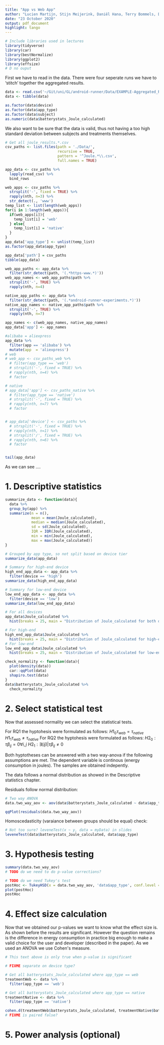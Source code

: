 ```yaml
---
title: "App vs Web App"
author: "Lucien Martijn, Stijn Meijerink, Daniël Hana, Terry Bommels, Dion David Haneveld"
date: "23 October 2020"
output: pdf_document
highlight: tango
---
```


```r
# Include libraries used in lectures
library(tidyverse)
library(car)
library(bestNormalize)
library(ggplot2)
library(effsize)
# D no ouput
```

First we have to read in the data. There were four seperate runs we have to 'stitch' together the aggregated results.
```r
data <- read.csv('~/Git/uni/GL/android-runner/Data/EXAMPLE-Aggregated_Results_Batterystats.csv', sep = ';')
data <- tibble(data)

as.factor(data$device)
as.factor(data$app_type)
as.factor(data$subject)
as.numeric(data$batterystats_Joule_calculated)
```

We also want to be sure that the data is valid, thus not having a too high standard deviation between subjects and treatments themselves.
```r
# Get all joule_results.*.csv
csv_paths <- list.files(path = './Data/', 
                        recursive = TRUE, 
                        pattern = '^Joule.*\\.csv', 
                        full.names = TRUE)

app_data <- csv_paths %>%
  lapply(read_csv) %>%
  bind_rows

web_apps <- csv_paths %>%
  strsplit('-', fixed = TRUE) %>%
  rapply(nth, n=3) %>%
  str_detect(., 'www')
temp_list <- list(length(web_apps))
for(i in 1:length(web_apps)){
  if(web_apps[i]){
    temp_list[i] = 'web'
  } else{
    temp_list[i] = 'native'
  }
}
app_data['app_type'] <- unlist(temp_list)
as.factor(app_data$app_type)

app_data['path'] = csv_paths
tibble(app_data)

web_app_paths <- app_data %>%
  filter(str_detect(path, '(.*https-www.*)'))
web_app_names <- web_app_paths$path %>% 
  strsplit('-', TRUE) %>%
  rapply(nth, n=4)

native_app_paths <- app_data %>%
  filter(str_detect(path, '(.*android-runner-experiments.*)'))
native_app_names <- native_app_paths$path %>% 
  strsplit('-', TRUE) %>%
  rapply(nth, n=7)

app_names <- c(web_app_names, native_app_names)
app_data['app'] <- app_names 

#alibaba = aliexpress
app_data %>%
  filter(app == 'alibaba') %>%
  mutate(app  = 'aliexpress')
# web
# web_app <- csv_paths_web %>%
  # filter(app_type == 'web')
  # strsplit('-', fixed = TRUE) %>%
  # rapply(nth, n=4) %>%
  # factor

# native
# app_data['app'] <- csv_paths_native %>%
  # filter(app_type == 'native')
  # strsplit('-', fixed = TRUE) %>%
  # rapply(nth, n=7) %>%
  # factor


# app_data['device'] <- csv_paths %>%
  # strsplit('-', fixed = TRUE) %>%
  # rapply(nth, n=1) %>%
  # strsplit('/', fixed = TRUE) %>%
  # rapply(nth, n=6) %>%
  # factor


tail(app_data)
```

As we can see ....

# 1. Descriptive statistics
```r
summarize_data <- function(data){
  data %>%
  group_by(app) %>%
  summarize(n = n(), 
            mean = mean(Joule_calculated),
            median = median(Joule_calculated),
            sd = sd(Joule_calculated),
            IQR = IQR(Joule_calculated),
            min = min(Joule_calculated),
            max = max(Joule_calculated))
}

# Grouped by app type, so not split based on device tier
summarize_data(app_data)

# Summary for high-end device
high_end_app_data <- app_data %>%
  filter(device == 'high')
summarize_data(high_end_app_data)

# Summary for low-end device
low_end_app_data <- app_data %>%
  filter(device == 'low')
summarize_data(low_end_app_data)

```

```r
# For all devices
app_data$Joule_calculated %>%
  hist(breaks = 25, main = "Distribution of Joule_calculated for both device tiers and app types")

# For high-end
high_end_app_data$Joule_calculated %>%
  hist(breaks = 25, main = "Distribution of Joule_calculated for high-end with all app types")
# For low-end
low_end_app_data$Joule_calculated %>%
  hist(breaks = 25, main = "Distribution of Joule_calculated for low-end with all app types")
```


```r
check_normality <- function(data){
  plot(density(data))
  car::qqPlot(data)
  shapiro.test(data)
}
data$batterystats_Joule_calculated %>%
  check_normality
```


# 2. Select statistical test
Now that assessed normality we can select the statistical tests.

For RQ1 the hyptohesis were formulated as follows:
$H1_0 \tau_{web} = \tau_{native}$
$H1_1 \tau_{web} \neq \tau_{native}$
For RQ2 the hyptohesis were formulated as follows:
$H2_0 : \tau\beta_{ij} = 0\forall i,j$
$H2_1 : \exists(ij)|\tau\beta_{ij} \neq 0$

Both hyptotheses can be answered with a two way-anova if the following assumptions are met. The dependent variable is continous (energy consumption in joules). The samples are obtained indepently. 

The data follows a normal distribution as showed in the Descriptive statistics chapter.

Residuals follow normal distribution:
```r
# Two way ANOVA
data.two_way_aov <- aov(data$batterystats_Joule_calculated ~ data$app_type * data$device)

qqPlot(residuals(data.two_way_aov))
```

Homoscedasticity (varaiance between groups should be equal) check:
```r
# Not too sure? leveneTest(x ~ y, data = myData) in slides
leveneTest(data$batterystats_Joule_calculated, data$app_type)
```

# 3. Hypothesis testing
```r
summary(data.two_way_aov)
# TODO do we need to do p-value corrections?

# TODO do we need Tukey's test
postHoc <- TukeyHSD(x = data.two_way_aov, 'data$app_type', conf.level = 0.95)
plot(postHoc)
postHoc
```

# 4. Effect size calculation
Now that we obtained our p-values we want to know what the effect size is. As shown before the results are significant. However the question remains is the difference in energy consumption in practice big enough to make a valid choice for the user and developer (described in the paper). 
As we used an ANOVA we use Cohen\'s measure.
```r
# This text above is only true when p-value is significant

# FIXME separate on device type?

# Get all batterystats_Joule_calculated where app_type == web
treatmentWeb <- data %>%
  filter(app_type == 'web')

# Get all batterystats_Joule_calculated where app_type == native
treatmentNative <- data %>%
  filter(app_type == 'native')

cohen.d(treatmentWeb$batterystats_Joule_calculated, treatmentNative$batterystats_Joule_calculated, paired=FALSE, pooled=FALSE)
# FIXME is paired false?
```

# 5. Power analysis (optional)
```r

```



